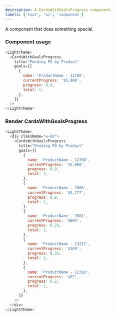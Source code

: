 ```yaml
---
description: A CardsWithGoalsProgress component.
labels: ['text', 'ui', 'component']
---
```



A component that does something special.

### Component usage

```js
<LightTheme>
  <CardsWithGoalsProgress
    title="Pending PO by Product"
    goals={[
      {
        name: 'ProductName - 12708',
        currentProgress: '$5,000',
        progress: 0.9,
        total: 1,
      },
    ]}
  />
</LightTheme>
```

### Render CardsWithGoalsProgress

```js live
<LightTheme>
  <div className="w-80">
    <CardsWithGoalsProgress
      title="Pending PO by Product"
      goals={[
        {
          name: 'ProductName - 12708',
          currentProgress: '$5,000',
          progress: 0.9,
          total: 1,
        },
        {
          name: 'ProductName - 7006',
          currentProgress: '$4,777',
          progress: 0.8,
          total: 1,
        },
        {
          name: 'ProductName - 7081',
          currentProgress: '$884',
          progress: 0.25,
          total: 1,
        },
        {
          name: 'ProductName - 13217',
          currentProgress: '$169',
          progress: 0.35,
          total: 1,
        },
        {
          name: 'ProductName - 12310',
          currentProgress: '$82',
          progress: 0.2,
          total: 1,
        },
      ]}
    />
  </div>
</LightTheme>
```
